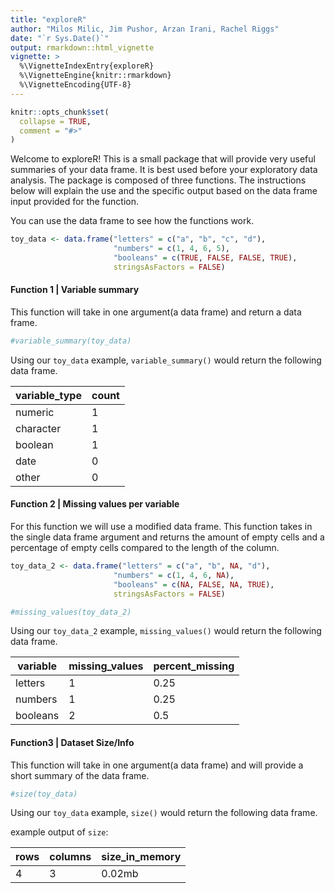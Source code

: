 ```yaml
---
title: "exploreR"
author: "Milos Milic, Jim Pushor, Arzan Irani, Rachel Riggs"
date: "`r Sys.Date()`"
output: rmarkdown::html_vignette
vignette: >
  %\VignetteIndexEntry{exploreR}
  %\VignetteEngine{knitr::rmarkdown}
  %\VignetteEncoding{UTF-8}
---
```


```r
knitr::opts_chunk$set(
  collapse = TRUE,
  comment = "#>"
)
```

Welcome to exploreR! This is a small package that will provide very useful summaries of your data frame. It is best used before your exploratory data analysis. The package is composed of three functions. The instructions below will explain the use and the specific output based on the data frame input provided for the function.

You can use the data frame to see how the functions work.

```r
toy_data <- data.frame("letters" = c("a", "b", "c", "d"),
                       "numbers" = c(1, 4, 6, 5),
                       "booleans" = c(TRUE, FALSE, FALSE, TRUE),
                       stringsAsFactors = FALSE)

```

#### Function 1 | Variable summary

This function will take in one argument(a data frame) and return a data frame.
```r
#variable_summary(toy_data)

```

Using our `toy_data` example, `variable_summary()` would return the following data frame.

| variable_type | count |
| ------------- | ----- |
| numeric       | 1     |
| character     | 1     |
| boolean       | 1     |
| date          | 0     |
| other         | 0     |



#### Function 2 | Missing values per variable

For this function we will use a modified data frame. This function takes in the single data frame argument and returns the amount of empty cells and a percentage of empty cells compared to the length of the column.

```r
toy_data_2 <- data.frame("letters" = c("a", "b", NA, "d"),
                       "numbers" = c(1, 4, 6, NA),
                       "booleans" = c(NA, FALSE, NA, TRUE),
                       stringsAsFactors = FALSE)

#missing_values(toy_data_2)

```

Using our `toy_data_2` example, `missing_values()` would return the following data frame.

| variable      | missing_values | percent_missing |
| ------------- | ----- | ------ |
| letters | 1     | 0.25      |
| numbers | 1   | 0.25   |
| booleans | 2     | 0.5      |



#### Function3 | Dataset Size/Info

This function will take in one argument(a data frame) and will provide a short summary of the data frame.



```r

#size(toy_data)

```

Using our `toy_data` example, `size()` would return the following data frame.


example output of `size`:

| rows  | columns | size_in_memory |
| ----- | ------- | -------------- |
| 4  | 3     | 0.02mb         |




